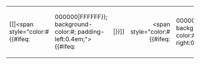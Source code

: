 {| cellspacing=0 cellpadding=2 border="0" style="border: 0px solid #999; background-color:#{{法国公路里程/底色|{{{1}}}}}; width:180px;"
|-
|align=left|[[{{{2}}}|<span style="color:#{{#ifeq:{{{1|0}}}||000000|FFFFFF}}; background-color:#{{法国公路里程/底色|{{{1}}}}}; padding-left:0.4em;">{{#ifeq:{{{3|0}}}||{{{2}}}|{{{3|}}}}}</span>]]
|align=right|<span style="color:#{{#ifeq:{{{1|0}}}||000000|FFFFFF}}; background-color:#{{法国公路里程/底色|{{{1}}}}}; padding-right:0.4em;">{{formatnum:{{{4|}}}}}</span>
|}<noinclude>{{Documentation}}
</noinclude>